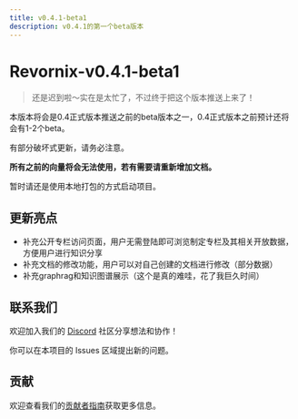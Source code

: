 ```yaml
---
title: v0.4.1-beta1
description: v0.4.1的第一个beta版本
---
```


# Revornix-v0.4.1-beta1

> 还是迟到啦～实在是太忙了，不过终于把这个版本推送上来了！

本版本将会是0.4正式版本推送之前的beta版本之一，0.4正式版本之前预计还将会有1-2个beta。

有部分破坏式更新，请务必注意。

**所有之前的向量将会无法使用，若有需要请重新增加文档。**

暂时请还是使用本地打包的方式启动项目。

## 更新亮点

- 补充公开专栏访问页面，用户无需登陆即可浏览制定专栏及其相关开放数据，方便用户进行知识分享
- 补充文档的修改功能，用户可以对自己创建的文档进行修改（部分数据）
- 补充graphrag和知识图谱展示（这个是真的难哇，花了我巨久时间）

## 联系我们

欢迎加入我们的 [Discord](https://discord.com/invite/3XZfz84aPN) 社区分享想法和协作！

你可以在本项目的 Issues 区域提出新的问题。

## 贡献

欢迎查看我们的[贡献者指南](https://revornix.com/docs/developer/contribute)获取更多信息。
